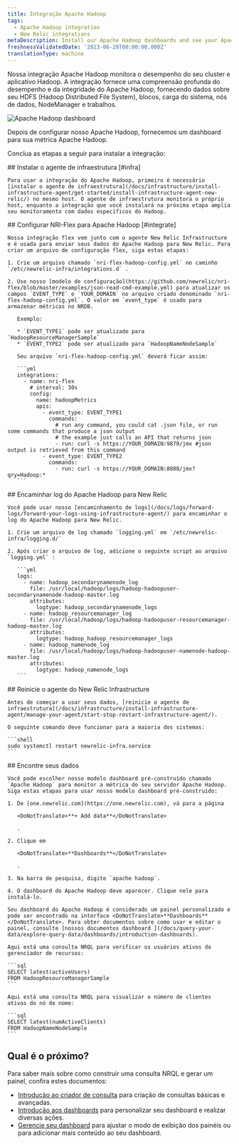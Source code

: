 ```yaml
---
title: Integração Apache Hadoop
tags:
  - Apache Hadoop integration
  - New Relic integrations
metaDescription: Install our Apache Hadoop dashboards and see your Apache Hadoop  data in New Relic.
freshnessValidatedDate: '2023-06-28T00:00:00.000Z'
translationType: machine
---
```



Nossa integração Apache Hadoop monitora o desempenho do seu cluster e aplicativo Hadoop. A integração fornece uma compreensão profunda do desempenho e da integridade do Apache Hadoop, fornecendo dados sobre seu HDFS (Hadoop Distributed File System), blocos, carga do sistema, nós de dados, NodeManager e trabalhos.

<img
  title="Apache Hadoop dashboard"
  alt="Apache Hadoop dashboard"
  src={infrastructureApacheHadoopDashboard}
/>

<figcaption>
  Depois de configurar nosso Apache Hadoop, fornecemos um dashboard para sua métrica Apache Hadoop.
</figcaption>

Conclua as etapas a seguir para instalar a integração:

<Steps>
  <Step>
    ## Instalar o agente de infraestrutura [#infra]

    Para usar a integração do Apache Hadoop, primeiro é necessário [instalar o agente de infraestrutura](/docs/infrastructure/install-infrastructure-agent/get-started/install-infrastructure-agent-new-relic/) no mesmo host. O agente de infraestrutura monitora o próprio host, enquanto a integração que você instalará na próxima etapa amplia seu monitoramento com dados específicos do Hadoop.  

  </Step>

  <Step>
    ## Configurar NRI-Flex para Apache Hadoop [#integrate]

    Nossa integração flex vem junto com o agente New Relic Infrastructure e é usada para enviar seus dados do Apache Hadoop para New Relic. Para criar um arquivo de configuração flex, siga estas etapas:

    1. Crie um arquivo chamado `nri-flex-hadoop-config.yml` no caminho `/etc/newrelic-infra/integrations.d` .

    2. Use nosso [modelo de configuração](https://github.com/newrelic/nri-flex/blob/master/examples/json-read-cmd-example.yml) para atualizar os campos `EVENT_TYPE` e `YOUR_DOMAIN` no arquivo criado denominado `nri-flex-hadoop-config.yml`. O valor em `event_type` é usado para armazenar métricas no NRDB.

       Exemplo:

       * `EVENT_TYPE1` pode ser atualizado para `HadoopResourceManagerSample`
       * `EVENT_TYPE2` pode ser atualizado para `HadoopNameNodeSample`

       Seu arquivo `nri-flex-hadoop-config.yml` deverá ficar assim:

       ```yml
       integrations:
         - name: nri-flex
           # interval: 30s
           config:
             name: hadoopMetrics
             apis:
               - event_type: EVENT_TYPE1
                 commands: 
                   # run any command, you could cat .json file, or run some commands that produce a json output
                   # the example just calls an API that returns json
                   - run: curl -s https://YOUR_DOMAIN:9870/jmx #json output is retrieved from this command
               - event_type: EVENT_TYPE2
                 commands: 
                   - run: curl -s https://YOUR_DOMAIN:8088/jmx?qry=Hadoop:*
       ```
  </Step>

  <Step>
    ## Encaminhar log do Apache Hadoop para New Relic

    Você pode usar nosso [encaminhamento de logs](/docs/logs/forward-logs/forward-your-logs-using-infrastructure-agent/) para encaminhar o log do Apache Hadoop para New Relic.

    1. Crie um arquivo de log chamado `logging.yml` em `/etc/newrelic-infra/logging.d/`

    2. Após criar o arquivo de log, adicione o seguinte script ao arquivo `logging.yml` :

       ```yml
       logs:
         - name: hadoop_secondarynamenode_log
           file: /usr/local/hadoop/logs/hadoop-hadoopuser-secondarynamenode-hadoop-master.log
           attributes:
             logtype: hadoop_secondarynamenode_logs
         - name: hadoop_resourcemanager_log
           file: /usr/local/hadoop/logs/hadoop-hadoopuser-resourcemanager-hadoop-master.log
           attributes:
             logtype: hadoop_hadoop_resourcemanager_logs
         - name: hadoop_namenode_log
           file: /usr/local/hadoop/logs/hadoop-hadoopuser-namenode-hadoop-master.log
           attributes:
             logtype: hadoop_namenode_logs
       ```
  </Step>

  <Step>
    ## Reinicie o agente do New Relic Infrastructure

    Antes de começar a usar seus dados, [reinicie o agente de infraestrutura](/docs/infrastructure/install-infrastructure-agent/manage-your-agent/start-stop-restart-infrastructure-agent/).

    O seguinte comando deve funcionar para a maioria dos sistemas:

    ```shell
    sudo systemctl restart newrelic-infra.service
    ```
  </Step>

  <Step>
    ## Encontre seus dados

    Você pode escolher nosso modelo dashboard pré-construído chamado `Apache Hadoop` para monitor a métrica do seu servidor Apache Hadoop. Siga estas etapas para usar nosso modelo dashboard pré-construído:

    1. De [one.newrelic.com](https://one.newrelic.com), vá para a página

       <DoNotTranslate>**+ Add data**</DoNotTranslate>

       .

    2. Clique em

       <DoNotTranslate>**Dashboards**</DoNotTranslate>

       .

    3. Na barra de pesquisa, digite `apache hadoop`.

    4. O dashboard do Apache Hadoop deve aparecer. Clique nele para instalá-lo.

    Seu dashboard do Apache Hadoop é considerado um painel personalizado e pode ser encontrado na interface <DoNotTranslate>**Dashboards**</DoNotTranslate>. Para obter documentos sobre como usar e editar o painel, consulte [nossos documentos dashboard ](/docs/query-your-data/explore-query-data/dashboards/introduction-dashboards).

    Aqui está uma consulta NRQL para verificar os usuários ativos do gerenciador de recursos:

    ```sql
    SELECT latest(activeUsers) 
    FROM HadoopResourceManagerSample
    ```

    Aqui está uma consulta NRQL para visualizar o número de clientes ativos do nó de nome:

    ```sql
    SELECT latest(numActiveClients) 
    FROM HadoopNameNodeSample
    ```
  </Step>
</Steps>

## Qual é o próximo?

Para saber mais sobre como construir uma consulta NRQL e gerar um painel, confira estes documentos:

* [Introdução ao criador de consulta](/docs/query-your-data/explore-query-data/query-builder/introduction-query-builder) para criação de consultas básicas e avançadas.
* [Introdução aos dashboards](/docs/query-your-data/explore-query-data/dashboards/introduction-dashboards) para personalizar seu dashboard e realizar diversas ações.
* [Gerencie seu dashboard](/docs/query-your-data/explore-query-data/dashboards/manage-your-dashboard) para ajustar o modo de exibição dos painéis ou para adicionar mais conteúdo ao seu dashboard.